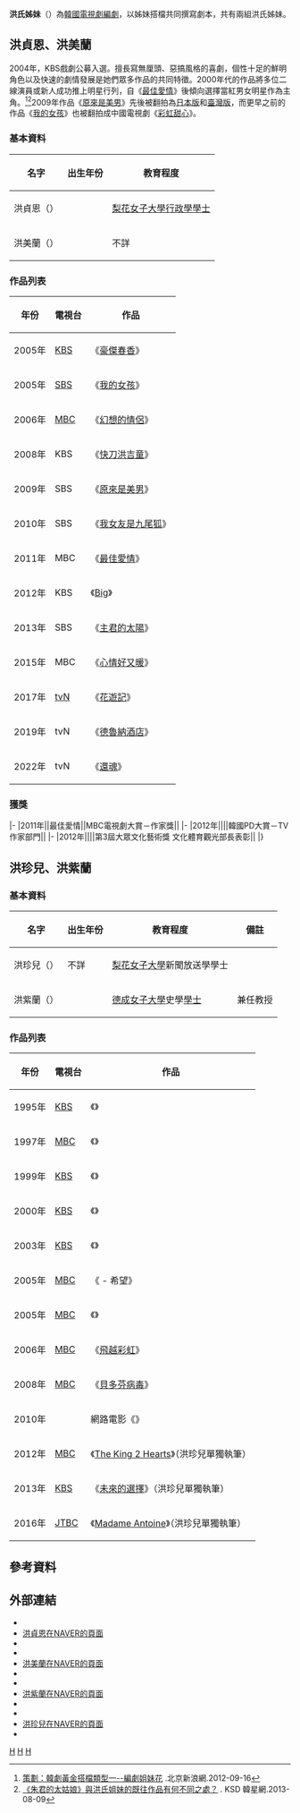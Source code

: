 {{Infobox person
| name         = 洪氏姊妹<br>홍자매
| image        = 
| caption      = 
| nationality  = {{KOR}}
| birth_name   = 洪貞恩<br>{{Birth year and age|1974}}<br>洪美蘭
| birth_date   = {{Birth year and age|1977}}
| birth_place  = {{KOR}}
| education    = 洪貞恩<br>[[梨花女子大學|梨花女子大學]][[行政學|行政學]][[學士|學士]]
| occupation   = [[編劇|編劇]]
| language     =[[韓語|韓語]]
| alma_mater   = 洪貞恩<br>[[梨花女子大學|梨花女子大學]]
| years_active = 2005年-至今
| spouse       = 
| family       =  
| awards       = 
*2011年 最佳愛情 MBC電視劇大賞－作家獎  
*2012年  韓國PD大賞－TV作家部門 
*2012年  第3屆大眾文化藝術獎 文化體育觀光部長表彰  
| website      = 
| agent  = [[Studio_Dragon|Studio Dragon]] (2017年起)
| module       = {{Infobox name module
| title        = Hong Jung-eun
| hangul       = {{linktext|홍|정|은}}
| hanja        = {{linktext|洪|貞|恩}}
| rr           = Hong Jeong-eun
| mr           = Hong Chŏngŭn
}}
| module2 = {{Infobox name module
 | title       = Hong Mi-ran
 | hangul      = {{linktext|홍|미|란}}
 | hanja       = {{linktext|洪|美|蘭}}
 | rr          = Hong Mi-ran
 | mr          = Hong Miran
}}
}}
'''洪氏姊妹'''（{{lang-ko|'''홍자매'''}}）為[[韓國|韓國]][[電視劇|電視劇]][[編劇|編劇]]，以姊妹搭檔共同撰寫劇本，共有兩組洪氏姊妹。

== 洪貞恩、洪美蘭 ==
2004年，KBS戲劇公募入選。擅長寫無厘頭、惡搞風格的喜劇，個性十足的鮮明角色以及快速的劇情發展是她們眾多作品的共同特徵。2000年代的作品將多位二線演員或新人成功推上明星行列，自《[[最佳愛情|最佳愛情]]》後傾向選擇當紅男女明星作為主角。<ref>[http://dailynews.sina.com/bg/ent/tv/sinacn/v/2012-09-17/ba3743972.html 策劃：韓劇黃金搭檔類型一--編劇姐妹花] {{Wayback|url=http://dailynews.sina.com/bg/ent/tv/sinacn/v/2012-09-17/ba3743972.html |date=20160304131132 }}.北京新浪網.2012-09-16</ref><ref>[http://www.koreastardaily.com/tc/news/30848 《朱君的太姑娘》與洪氏姐妹的既往作品有何不同之處？] {{Wayback|url=http://www.koreastardaily.com/tc/news/30848 |date=20200418164700 }}. KSD 韓星網.2013-08-09</ref>2009年作品《[[原來是美男|原來是美男]]》先後被翻拍為[[原來是美男_(日本電視劇)|日本版]]和[[原來是美男_(台灣電視劇)|臺灣版]]，而更早之前的作品《[[我的女孩|我的女孩]]》也被翻拍成中國電視劇《[[彩虹甜心|彩虹甜心]]》。
=== 基本資料 ===
{|class="wikitable" width="55%"
|-align=center
!名字 !! 出生年份 !! 教育程度
|-
|洪貞恩（{{lang|ko|홍정은}}） || {{birth year and age|1974}} || [[梨花女子大學|梨花女子大學]][[行政學|行政學]][[學士|學士]]
|-
|洪美蘭（{{lang|ko|홍미란}}）|| {{birth year and age|1977}} || 不詳
|}

=== 作品列表 ===
{|class="wikitable" width="55%"
|-align=center
!年份 !! 電視台 !! 作品
|-
|2005年||[[韓國放送公社|KBS]]||《[[豪傑春香|豪傑春香]]》
|-
|2005年||[[SBS_(韓國)|SBS]]||《[[我的女孩|我的女孩]]》
|-
|2006年||[[文化廣播_(韓國)|MBC]]||《[[幻想的情侶|幻想的情侶]]》
|-
|2008年||KBS||《[[快刀洪吉童|快刀洪吉童]]》
|-
|2009年||SBS||《[[原來是美男|原來是美男]]》
|-
|2010年||SBS||《[[我女友是九尾狐|我女友是九尾狐]]》
|-
|2011年||MBC||《[[最佳愛情|最佳愛情]]》
|-
|2012年||KBS||《[[Big|Big]]》
|-
|2013年||SBS||《[[主君的太陽|主君的太陽]]》
|-
|2015年||MBC||《[[心情好又暖|心情好又暖]]》
|-
|2017年||[[TVN|tvN]]||《[[花遊記|花遊記]]》
|-
|2019年||tvN||《[[德魯納酒店|德魯納酒店]]》
|-
|2022年||tvN||《[[還魂_(電視劇)|還魂]]》
|}

=== 獲獎 ===
{{awards table}}
|-
|2011年||最佳愛情||MBC電視劇大賞－作家獎||{{won}}
|-
|2012年||||韓國PD大賞－TV作家部門||{{won}}
|-
|2012年||||第3屆大眾文化藝術獎 文化體育觀光部長表彰||{{won}}
|}

== 洪珍兒、洪紫蘭 ==
{{Infobox person
| name         = 洪氏姊妹<br>홍자매
| image        = 
| caption      = 
| nationality  = {{KOR}}
| birth_name   = 洪珍兒<br>洪紫蘭
| birth_date   = {{Birth year and age|1971}}
| birth_place  = {{KOR}}
| education    = 洪珍兒<br>[[梨花女子大學|梨花女子大學]]新聞放送學[[學士|學士]]<br>洪紫蘭<br>[[德成女子大學|德成女子大學]][[史學|史學]][[學士|學士]]
| occupation   = [[編劇|編劇]]
| language     =[[韓語|韓語]]
| alma_mater   = 洪珍兒<br>[[梨花女子大學|梨花女子大學]]<br>洪紫蘭<br>[[德成女子大學|德成女子大學]]
| years_active = 1995年-至今
| spouse       = 
| family       =  
| website      = 
| agent  = 
| module       = {{Infobox name module
| title        = 
| hangul       = {{linktext|홍|진|아}}
| hanja        = {{linktext|洪|珍|兒}}
| rr           = 
| mr           = 
}}
| module2 = {{Infobox name module
 | title       = 
 | hangul      = {{linktext|홍|자|람}}
 | hanja       = {{linktext|洪|紫|蘭}}
 | rr          = 
 | mr          = 
}}
}}

=== 基本資料 ===
{|class="wikitable" width="60%"
|-align=center
!名字 !! 出生年份 !! 教育程度 !! 備註
|-
|洪珍兒（{{lang|ko|홍진아}}） || 不詳 || [[梨花女子大學|梨花女子大學]]新聞放送學學士 ||
|-
|洪紫蘭（{{lang|ko|홍자람}}）|| {{birth year and age|1971}} || [[德成女子大學|德成女子大學]]史學[[學士|學士]] || {{link-ko|秋溪藝術大學校|추계예술대학교}}兼任教授
|}

=== 作品列表 ===
{|class="wikitable" width="55%"
|-align=center
!年份 !! 電視台 !! 作品
|-
|1995年||[[韓國放送公社|KBS]]||《{{link-ko|新世代報告 大人們不明白|신세대 보고서 어른들은 몰라요}}》
|-
|1997年||[[文化廣播_(韓國)|MBC]]||《{{link-ko|Ready Go!|레디 고!}}》 
|-
|1999年||[[韓國放送公社|KBS]]||《{{link-ko|招待 (電視劇)|초대 (드라마)|招待}}》
|-
|2000年||[[韓國放送公社|KBS]]||《{{link-ko|學校3|학교 3 (드라마)}}》
|-
|2003年||[[韓國放送公社|KBS]]||《{{link-ko|玉琳的成長日記|성장드라마 반올림}}》
|-
|2005年||[[文化廣播_(韓國)|MBC]]||《{{link-ko|顫抖的心|떨리는 가슴}} - 希望》
|-
|2005年||[[文化廣播_(韓國)|MBC]]||《{{link-ko|泰陵選手村 (電視劇)|태릉선수촌 (드라마)|泰陵選手村}}》
|-
|2006年||[[文化廣播_(韓國)|MBC]]||《[[飛越彩虹|飛越彩虹]]》
|-
|2008年||[[文化廣播_(韓國)|MBC]]||《[[貝多芬病毒|貝多芬病毒]]》
|-
|2010年||{{N/A}}||網路電影《{{link-ko|感應 (電影)|인플루언스|感應}}》
|-
|2012年||[[文化廣播_(韓國)|MBC]]||《[[The_King_2_Hearts|The King 2 Hearts]]》（洪珍兒單獨執筆）
|-
|2013年||[[韓國放送公社|KBS]]||《[[未來的選擇|未來的選擇]]》（洪珍兒單獨執筆）
|-
|2016年||[[JTBC|JTBC]]||《[[Madame_Antoine|Madame Antoine]]》（洪珍兒單獨執筆）
|}

== 參考資料 ==
{{reflist}}

==外部連結==
*{{hancinema person|Hong_Jeong-eun|name=洪貞恩}}
*[https://people.search.naver.com/search.naver?where=nexearch&sm=tab_ppn&query=%ED%99%8D%EC%A0%95%EC%9D%80&os=104528&ie=utf8&key=PeopleService 洪貞恩在NAVER的頁面] {{Wayback|url=https://people.search.naver.com/search.naver?where=nexearch&sm=tab_ppn&query=%ED%99%8D%EC%A0%95%EC%9D%80&os=104528&ie=utf8&key=PeopleService |date=20200418164704 }}{{ko}}
*{{imdb name|2291740|name = 洪貞恩}}
*{{hancinema person|Hong_Mi-ran|name=洪美蘭}}
*[https://people.search.naver.com/search.naver?where=nexearch&query=%ED%99%8D%EB%AF%B8%EB%9E%80&sm=ppl_cts&ie=utf8&key=PeopleService&os=108411 洪美蘭在NAVER的頁面] {{Wayback|url=https://people.search.naver.com/search.naver?where=nexearch&query=%ED%99%8D%EB%AF%B8%EB%9E%80&sm=ppl_cts&ie=utf8&key=PeopleService&os=108411 |date=20200418164709 }}{{ko}}
*{{imdb name|2288977|name = 洪美蘭}}
*{{hancinema person|Hong_Ja-ram|name=洪紫蘭}}
*[https://people.search.naver.com/search.naver?where=nexearch&query=%ED%99%8D%EC%9E%90%EB%9E%8C&sm=tab_etc&ie=utf8&key=PeopleService&os=161271 洪紫蘭在NAVER的頁面] {{Wayback|url=https://people.search.naver.com/search.naver?where=nexearch&query=%ED%99%8D%EC%9E%90%EB%9E%8C&sm=tab_etc&ie=utf8&key=PeopleService&os=161271 |date=20200418164715 }}{{ko}}
*{{imdb name|2578507|name = 洪紫蘭}}
*{{hancinema person|Hong_Jin-ah|name=洪珍兒}}
*[https://people.search.naver.com/search.naver?where=nexearch&query=%ED%99%8D%EC%A7%84%EC%95%84&sm=tab_etc&ie=utf8&key=PeopleService&os=146276 洪珍兒在NAVER的頁面] {{Wayback|url=https://people.search.naver.com/search.naver?where=nexearch&query=%ED%99%8D%EC%A7%84%EC%95%84&sm=tab_etc&ie=utf8&key=PeopleService&os=146276 |date=20200418164717 }}{{ko}}
*{{imdb name|2577949|name = 洪珍兒}}

{{KBS學校系列}}
[[Category:韓國編劇|H]]
[[Category:韓國女性作家|H]]
[[Category:洪姓|H]]